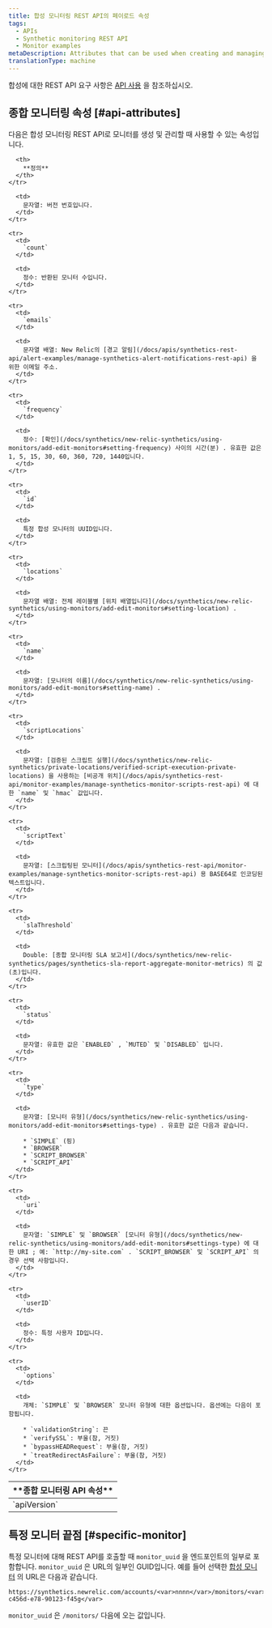 ```yaml
---
title: 합성 모니터링 REST API의 페이로드 속성
tags:
  - APIs
  - Synthetic monitoring REST API
  - Monitor examples
metaDescription: Attributes that can be used when creating and managing synthetic monitors via the REST API.
translationType: machine
---
```


합성에 대한 REST API 요구 사항은 [API 사용](/docs/apis/synthetics-rest-api/monitor-examples/manage-synthetics-monitors-rest-api#use-api) 을 참조하십시오.

## 종합 모니터링 속성 [#api-attributes]

다음은 합성 모니터링 REST API로 모니터를 생성 및 관리할 때 사용할 수 있는 속성입니다.

<table>
  <thead>
    <tr>
      <th style={{ width: "200px" }}>
        **종합 모니터링 API 속성**
      </th>

      <th>
        **정의**
      </th>
    </tr>
  </thead>

  <tbody>
    <tr>
      <td>
        `apiVersion`
      </td>

      <td>
        문자열: 버전 번호입니다.
      </td>
    </tr>

    <tr>
      <td>
        `count`
      </td>

      <td>
        정수: 반환된 모니터 수입니다.
      </td>
    </tr>

    <tr>
      <td>
        `emails`
      </td>

      <td>
        문자열 배열: New Relic의 [경고 알림](/docs/apis/synthetics-rest-api/alert-examples/manage-synthetics-alert-notifications-rest-api) 을 위한 이메일 주소.
      </td>
    </tr>

    <tr>
      <td>
        `frequency`
      </td>

      <td>
        정수: [확인](/docs/synthetics/new-relic-synthetics/using-monitors/add-edit-monitors#setting-frequency) 사이의 시간(분) . 유효한 값은 1, 5, 15, 30, 60, 360, 720, 1440입니다.
      </td>
    </tr>

    <tr>
      <td>
        `id`
      </td>

      <td>
        특정 합성 모니터의 UUID입니다.
      </td>
    </tr>

    <tr>
      <td>
        `locations`
      </td>

      <td>
        문자열 배열: 전체 레이블별 [위치 배열입니다](/docs/synthetics/new-relic-synthetics/using-monitors/add-edit-monitors#setting-location) .
      </td>
    </tr>

    <tr>
      <td>
        `name`
      </td>

      <td>
        문자열: [모니터의 이름](/docs/synthetics/new-relic-synthetics/using-monitors/add-edit-monitors#setting-name) .
      </td>
    </tr>

    <tr>
      <td>
        `scriptLocations`
      </td>

      <td>
        문자열: [검증된 스크립트 실행](/docs/synthetics/new-relic-synthetics/private-locations/verified-script-execution-private-locations) 을 사용하는 [비공개 위치](/docs/apis/synthetics-rest-api/monitor-examples/manage-synthetics-monitor-scripts-rest-api) 에 대한 `name` 및 `hmac` 값입니다.
      </td>
    </tr>

    <tr>
      <td>
        `scriptText`
      </td>

      <td>
        문자열: [스크립팅된 모니터](/docs/apis/synthetics-rest-api/monitor-examples/manage-synthetics-monitor-scripts-rest-api) 용 BASE64로 인코딩된 텍스트입니다.
      </td>
    </tr>

    <tr>
      <td>
        `slaThreshold`
      </td>

      <td>
        Double: [종합 모니터링 SLA 보고서](/docs/synthetics/new-relic-synthetics/pages/synthetics-sla-report-aggregate-monitor-metrics) 의 값(초)입니다.
      </td>
    </tr>

    <tr>
      <td>
        `status`
      </td>

      <td>
        문자열: 유효한 값은 `ENABLED` , `MUTED` 및 `DISABLED` 입니다.
      </td>
    </tr>

    <tr>
      <td>
        `type`
      </td>

      <td>
        문자열: [모니터 유형](/docs/synthetics/new-relic-synthetics/using-monitors/add-edit-monitors#settings-type) . 유효한 값은 다음과 같습니다.

        * `SIMPLE` (핑)
        * `BROWSER`
        * `SCRIPT_BROWSER`
        * `SCRIPT_API`
      </td>
    </tr>

    <tr>
      <td>
        `uri`
      </td>

      <td>
        문자열: `SIMPLE` 및 `BROWSER` [모니터 유형](/docs/synthetics/new-relic-synthetics/using-monitors/add-edit-monitors#settings-type) 에 대한 URI ; 예: `http://my-site.com` . `SCRIPT_BROWSER` 및 `SCRIPT_API` 의 경우 선택 사항입니다.
      </td>
    </tr>

    <tr>
      <td>
        `userID`
      </td>

      <td>
        정수: 특정 사용자 ID입니다.
      </td>
    </tr>

    <tr>
      <td>
        `options`
      </td>

      <td>
        개체: `SIMPLE` 및 `BROWSER` 모니터 유형에 대한 옵션입니다. 옵션에는 다음이 포함됩니다.

        * `validationString`: 끈
        * `verifySSL`: 부울(참, 거짓)
        * `bypassHEADRequest`: 부울(참, 거짓)
        * `treatRedirectAsFailure`: 부울(참, 거짓)
      </td>
    </tr>
  </tbody>
</table>

## 특정 모니터 끝점 [#specific-monitor]

특정 모니터에 대해 REST API를 호출할 때 `monitor_uuid` 을 엔드포인트의 일부로 포함합니다. `monitor_uuid` 은 URL의 일부인 GUID입니다. 예를 들어 선택한 [합성 모니터](/docs/synthetics/new-relic-synthetics/pages/synthetics-overview-page-view-monitors-performance) 의 URL은 다음과 같습니다.

```
https://synthetics.newrelic.com/accounts/<var>nnnn</var>/monitors/<var>ab123-c456d-e78-90123-f45g</var>
```

`monitor_uuid` 은 `/monitors/` 다음에 오는 값입니다.